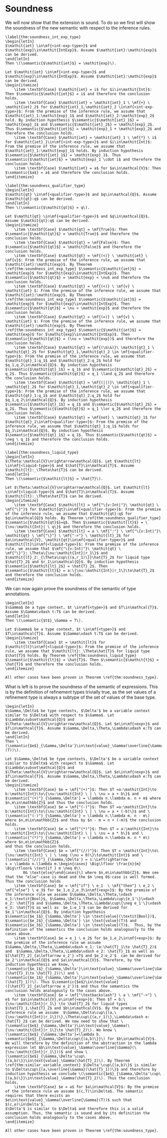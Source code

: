 # Soundness


We will now show that the extension is sound. To do so we first will show the soundness of the new semantic with respect to the inference rules. 

```theorem
\label{thm:soundness_int_exp_type}
\begin{letIn}
$\mathit{iet} \in\mf{<int-exp-type>}$ and $\mathit{exp}\in\mathit{IntExp}$. Assume $\mathit{iet}:\mathit{exp}$ can be derived.
\end{letIn}
Then \(\semantic{$\mathit{iet}$} = \mathit{exp}\).
```
```proof
Let $\mathit{iet} \in\mf{<int-exp-type>}$ and $\mathit{exp}\in\mathit{IntExp}$. Assume $\mathit{iet}:\mathit{exp}$ can be derived.
\begin{itemize}
    \item \textbf{Case} $\mathit{iet} = i$ for $i\in\mathit{Int}$: Then $\semantic{$\mathit{iet}$} = i$ and therefore the conclusion holds.
    \item \textbf{Case} $\mathit{iet} = \mathit{iet}_1 \ \mf{+} \ \mathit{iet}_2$ for $\mathit{iet}_1,\mathit{iet}_2 \in\mf{<int-exp-type>}$: From the premise of the inference rule, we assume that $\mathit{iet}_1:\mathit{exp}_1$ and $\mathit{iet}_2:\mathit{exp}_2$ hold. By induction hypothesis $\semantic{$\mathit{iet}_1$} = \mathit{exp}_1$ and $\semantic{$\mathit{iet}_2$} = \mathit{exp}_2$. Thus $\semantic{$\mathit{iet}$} = \mathit{exp}_1 + \mathit{exp}_2$ and therefore the conclusion holds.
    \item \textbf{Case} $\mathit{iet} = \mathit{iet}_1 \ \mf{*} \ i$ for $\mathit{iet}_1\in\mf{<int-exp-type>}$ and $i\in\mathit{Int}$: From the premise of the inference rule, we assume that $\mathit{iet}_1:\mathit{exp}_1$ holds. By induction hypothesis $\semantic{$\mathit{iet}_1$} = \mathit{exp}_1$. Thus $\semantic{$\mathit{iet}$} = \mathit{exp}_1 \cdot i$ and therefore the conclusion holds.
    \item \textbf{Case} $\mathit{iet} = a$ for $a\in\mathcal{V}$: Then $\semantic{$a$} = a$ and therefore the conclusion holds.
\end{itemize}
```

```theorem
\label{thm:soundness_qualifier_type}
\begin{letIn}
$\mathit{qt} \in\mf{<qualifier-type>}$ and $q\in\mathcal{Q}$. Assume $\mathit{qt}:q$ can be derived.
\end{letIn}
Then \(\semantic{$\mathit{qt}$} = q\).
```
```proof
Let $\mathit{qt} \in\mf{<qualifier-type>}$ and $q\in\mathcal{Q}$. Assume $\mathit{qt}:q$ can be derived.
\begin{itemize}
    \item \textbf{Case} $\mathit{qt} = \mf{True}$: Then $\semantic{$\mathit{qt}$} = \mathit{True}$ and therefore the conclusion holds.
    \item \textbf{Case} $\mathit{qt} = \mf{False}$: Then $\semantic{$\mathit{qt}$} = \mathit{False}$ and therefore the conclusion holds.
    \item \textbf{Case} $\mathit{qt} = \mf{(<)} \ \mathit{iet} \ \mf{v}$: From the premise of the inference rule, we assume that $\mathit{iet}:\mathit{exp}$. By Theorem \ref{thm:soundness_int_exp_type} $\semantic{$\mathit{iet}$} = \mathit{exp}$ for $\mathit{exp}\in\mathit{IntExp}$. Then $\semantic{$\mathit{qt}$} = \mathit{exp} < \nu$ and therefore the conclusion holds.
    \item \textbf{Case} $\mathit{qt} = \mf{(<)} \ \mf{v} \ \mathit{iet} $: From the premise of the inference rule, we assume that $\mathit{iet}:\mathit{exp}$. By Theorem \ref{thm:soundness_int_exp_type} $\semantic{$\mathit{iet}$} = \mathit{exp}$ for $\mathit{exp}\in\mathit{IntExp}$. Then $\semantic{$\mathit{qt}$} = \nu < \mathit{exp}$ and therefore the conclusion holds.
    \item \textbf{Case} $\mathit{qt} = \mf{(=)} \ \mf{v} \ \mathit{iet} $: From the premise of the inference rule, we assume that $\mathit{iet}:\mathit{exp}$. By Theorem \ref{thm:soundness_int_exp_type} $\semantic{$\mathit{iet}$} = \mathit{exp}$ for $\mathit{exp}\in\mathit{IntExp}$. Then $\semantic{$\mathit{qt}$} = (\nu = \mathit{exp})$ and therefore the conclusion holds.
    \item \textbf{Case} $\mathit{qt} = \mf{(\&\&)}\ \mathit{qt}_1 \ \mathit{qt}_2$ for $\mathit{qt}_1,\mathit{qt}_2 \in \mf{<qualifier-type>}$: From the premise of the inference rule, we assume that $\mathit{qt}_1:q_1$ and $\mathit{qt}_2:q_2$ hold for $q_1,q_2\in\mathcal{Q}$. By induction hypothesis $\semantic{$\mathit{qt}_1$} = q_1$ and $\semantic{$\mathit{qt}_2$} = q_2$. Thus $\semantic{$\mathit{qt}$} = q_1 \land q_2$ and therefore the conclusion holds.
    \item \textbf{Case} $\mathit{qt} = \mf{(||)}\ \mathit{qt}_1 \ \mathit{qt}_2$ for $\mathit{qt}_1,\mathit{qt}_2 \in \mf{<qualifier-type>}$: From the premise of the inference rule, we assume that $\mathit{qt}_1:q_1$ and $\mathit{qt}_2:q_2$ hold for $q_1,q_2\in\mathcal{Q}$. By induction hypothesis $\semantic{$\mathit{qt}_1$} = q_1$ and $\semantic{$\mathit{qt}_2$} = q_2$. Thus $\semantic{$\mathit{qt}$} = q_1 \lor q_2$ and therefore the conclusion holds.
    \item \textbf{Case} $\mathit{qt} = \mf{not} \ \mathit{qt}_1$ for $\mathit{qt}_1\in\mf{<qualifier-type>}$: From the premise of the inference rule, we assume that $\mathit{qt}_1:q_1$ holds for $q_1\in\mathcal{Q}$. By induction hypothesis $\semantic{$\mathit{qt}_1$} = q_1$. Thus $\semantic{$\mathit{qt}$} = \neg \ q_1$ and therefore the conclusion holds.
\end{itemize}
```

```theorem
\label{thm:soundness_liquid_type}
\begin{letIn}
$\Theta:\mathcal{V}\nrightarrow\mathcal{Q}$. Let $\mathit{lt} \in\mf{<liquid-type>}$ and $\hat{T}\in\mathcal{T}$. Assume $\mathit{lt}:_\Theta\hat{T}$ can be derived.
\end{letIn}
Then \(\semantic{$\mathit{lt}$} = \hat{T}\).
```
```proof
Let $\Theta:\mathcal{V}\nrightarrow\mathcal{Q}$. Let $\mathit{lt} \in\mf{<liquid-type>}$ and $\hat{T}\in\mathcal{T}$. Assume $\mathit{lt}:_\Theta\hat{T}$ can be derived.
\begin{itemize}
    \item \textbf{Case} $\mathit{lt} = \mf{"\{v:Int|"}\ \mathit{qt} \ \mf{"\}"}$ for $\mathit{qt}\in\mf{<qualifier-type>}$: From the premise of the inference rule, we assume that $\mathit{qt}:q$ for $q\in\mathcal{Q}$ holds. By Theorem \ref{thm:soundness_qualifier_type} $\semantic{$\mathit{qt}$}=q$. Then $\semantic{$\mathit{lt}$} = \{\nu:\mathit{Int}| \ q\}$ and therefore the conclusion holds.
    \item \textbf{Case} $\mathit{lt} = a \ \mf{":"} \ \mf{"\{v:Int|"}\ \mathit{qt} \ \mf{"\}"} \ \mf{"->"} \ \mathit{lt}_2$ for $a\in\mathcal{V}, \mathit{qt}\in\mf{<qualifier-type>}$ and $\mathit{lt}\in\mf{<liquid-type>}$: From the premise of the inference rule, we assume that $\mf{"\{v:Int|"}\ \mathit{qt} \ \mf{"\}"}:_\Theta\{\nu:\mathit{Int}|r_1\}$ and $\mathit{lt}_2:_{\Theta\cup\{(a,r_1)\}}\hat{T}_2$ for liquid type $\hat{T}_2$ and $r_1\in\mathcal{Q}$. By induction hypothesis $\semantic{$\mathit{lt}_2$} = \hat{T}_2$. Then $\semantic{$\mathit{lt}$} = a:\{\nu:\mathit{Int}|r_1\}\to\hat{T}_2$ and therefore the conclusion holds.
\end{itemize}
```

We can now again prove the soundness of the semantic of type annotations.

```theorem
\begin{letIn}
$\Gamma$ be a type context, $t \in\mf{<type>}$ and $T\in\mathcal{T}$. Assume $\Gamma\vdash t:T$ can be derived.
\end{letIn}
Then \(\semantic{$t$}_\Gamma = T\).
```
```proof
Let $\Gamma$ be a type context, $t \in\mf{<type>}$ and $T\in\mathcal{T}$. Assume $\Gamma\vdash t:T$ can be derived.
\begin{itemize}
    \item \textbf{Case} $t = \mathit{lt}$ for $\mathit{lt}\in\mf{<liquid-type>}$: From the premise of the inference rule, we assume that $\mathit{lt}:_\Theta\hat{T}$ for liquid type $\hat{T}$ holds. By Theorem \ref{thm:soundness_liquid_type} $\semantic{$\mathit{lt}$} = \hat{T}$. Then $\semantic{$\mathit{t}$} = \hat{T}$ and therefore the conclusion holds.
\end{itemize}

All other cases have been proven in Theorem \ref{thm:soundness_type}.
```

What is left is to prove the soundness of the semantic of expressions. This is by the definition of refinement types trivially true, as the set values of a refinement type is always a subtype of the set of values of the base type.

```theorem
\begin{letIn}
$\Gamma,\Delta$ be type contexts, $\Delta'$ be a variable context similar to $\Delta$ with respect to $\Gamma$. Let $\Lambda\subset\mathcal{Q}$ and $\Theta:\mathcal{V}\nrightarrow\mathcal{Q}$. Let $e\in\mf{<exp>}$ and $T\in\mathcal{T}$. Assume $\Gamma,\Delta,\Theta,\Lambda\vdash e:T$ can be derived. 
\end{letIn}
Then \(\semantic{$e$}_{\Gamma,\Delta'}\in\text{value}_\Gamma(\overline{\Gamma}(T))\).
```
```proof
Let $\Gamma,\Delta$ be type contexts, $\Delta'$ be a variable context similar to $\Delta$ with respect to $\Gamma$. Let $\Lambda\subset\mathcal{Q}$ and $\Theta:\mathcal{V}\nrightarrow\mathcal{Q}$. Let $e\in\mf{<exp>}$ and $T\in\mathcal{T}$. Assume $\Gamma,\Delta,\Theta,\Lambda\vdash e:T$ can be derived.
\begin{itemize}
    \item \textbf{Case} $e = \mf{"(+)"}$: Then $T =a:\mathit{Int}\to b:\mathit{Int}\to\{\nu:\mathit{Int} \ | \ \nu = a + b\}$ and $\semantic{"(+)"}_{\Gamma,\Delta'} = \lambda n.\lambda m. n + m$ where $n,m\in\mathbb{Z}$ and thus the conclusion holds.
    \item \textbf{Case} $e = \mf{"(-)"}$: Then $T =a:\mathit{Int}\to b:\mathit{Int}\to\{\nu:\mathit{Int} \ | \ \nu = a + (-b)\}$ and \(\semantic{"(-)"}_{\Gamma,\Delta'} = \lambda n.\lambda m. n - m\) where $n,m\in\mathbb{Z}$ and thus by $n - m = n + (-m)$ the conclusion holds.
    \item \textbf{Case} $e = \mf{"(*)"}$: Then $T = a:\mathit{Int}\to b:\mathit{Int}\to\{\nu:\mathit{Int} \ | \ \nu = a * b\}$ and \(\semantic{"(*)"}_{\Gamma,\Delta'} = \lambda n.\lambda m. n * m\) where $n,m\in\mathbb{Z}$
and thus the conclusion holds.
    \item \textbf{Case} $e = \mf{"(//)"}$: Then $T = \mathit{Int}\to\{\nu:\mathit{Int} \ | \ \neg (\nu = 0)\}\to\mathit{Int}$ and \[\semantic{"(//)"}_{\Gamma,\Delta'} = s:\Leftrightarrow 
s = \lambda n.\lambda m.\begin{cases} \Big\lfloor \frac{n}{m} \Big\rfloor& \text{if } m \neq 0\\
        0& \text{else}\end{cases}\] where $n,m\in\mathbb{Z}$. Wee see that the "else"-case is dead and the $m \neq 0$-case is well formed. Thus the conclusion holds
    \item \textbf{Case} $e = \mf{"if"} \ e_1  \ \mf{"then"} \ e_2 \ \mf{"else"} \ e_3$ for $e_1,e_2,e_3\in\mf{<exp>}$: By the premise of the inference rule we assume $\Gamma,\Delta,\Theta,\vdash e_1:\textit{Bool}$, $\Gamma,\Delta,\Theta,\Lambda\cup\{e_1'\}\vdash e_2: \hat{T}$ and $\Gamma,\Delta,\Theta,\Lambda\cup\{\neg e_1'\}\vdash e_3: \hat{T}$ as well as  $e_1:e_1'$ can be derived for $e_1'\in\mathcal{Q}$. By induction hypothesis $\semantic{$e_1$}_{\Gamma,\Delta'} \in \text{value}(\textit{Bool})$, $\semantic{$e_2$}_{\Gamma,\Delta'} \in \text{value}(T)$ and $\semantic{$e_3$}_{\Gamma,\Delta'} \in \text{value}(T)$.  Thus, by the definition of the semantics the conclusion holds analogously to the cases above.
    \item \textbf{Case} $e = e_1 \ e_2$ for $e_1,e_2\in\mf{<exp>}$: By the premise of the inference rule we assume $\Gamma,\Delta,\Theta,\Lambda\vdash e_1: (a:\hat{T}_1\to \hat{T}_2)$ and  $\Gamma,\Delta,\Theta,\Lambda\vdash e_2: \hat{T}_1$ as well as $[\hat{T}_2]_{a\leftarrow e_2'} =T$ and $e_2:e_2'$  can be derived for $e_2'\in\mathcal{Q}$ and $a\in\mathcal{V}$. Therefore, by the induction hypothesis we know, \(\semantic{$e_1$}_{\Gamma,\Delta'}\in\text{value}_\Gamma(\overline{\Gamma}(\hat{T}_1\to \hat{T}_2))\) and \(\semantic{$e_1$}_{\Gamma,\Delta'}\in\text{value}_\Gamma(\overline{\Gamma}(\hat{T}_1))\). Thus $\semantic{$e$}\in\text{value}([\hat{T}_2]_{a\leftarrow e_2'})$ and thus the semantics the conclusion holds analogously to the cases above.
    \item \textbf{Case} $e = \mf{"\textbackslash"} \ a \ \mf{"->"} \ e$ for $a\in\mathcal{V},e\in\mf{<exp>}$: Then $T = b:\{\nu:\mathit{Int}|r_1\} \to \hat{T}_2$ for liquid types $\hat{T}_1,\hat{T}_2$ and $b\in\mathcal{V}$. By the premise of the inference rule we assume  $\Gamma,\Delta\cup\{(a,\{\nu:\mathit{Int}|r_1\})\},\Theta\cup\{(a,r_1)\},\Lambda\vdash e: \hat{T}_2$ can be derived. We now need to show that \(\semantic{$e$}_{\Gamma,\Delta'}\in\text{value}_\Gamma(\{\nu:\mathit{Int}|r_1\}\to \hat{T}_2)\). We know \(\semantic{$e$}_{\Gamma,\Delta'}=\lambda b. \semantic{$e$}_{\Gamma,\Delta\cup\{(a,b)\}}\) for $b\in\mathcal{V}$. We will therefore by the definition of the abstraction in the lambda expression let $b\in\text{value}_\Gamma(\overline{\Gamma}(\{\nu:\mathit{Int}|r_1\}))$ and show \(\semantic{$e$}_{\Gamma,\Delta'\cup\{(a,b)\}}\in\text{value}_\Gamma(\hat{T}_2)\). By Theorem \ref{thm:similar_variable_context} $\Delta'\cup\{(a,b)\}$ is similar to $\Delta\cup\{(a,\overline{\Gamma}(\hat{T}_1))\}$ and therefore by induction hypothesis we conclude \(\semantic{$e$}_{\Gamma,\Delta'\cup\{(a,b)\}}\in\text{value}_\Gamma(\hat{T}_2)\). Thus the conclusion holds.
    \item \textbf{Case} $e = a$ for $a\in\mathcal{V}$: By the premise of the inference rule we assume $(c,T)\in\Delta$. The semantic requires that there exists an $e\in\text{value}_\Gamma(\overline{\Gamma}(T))$ such that $(c,e)\in\Delta'$.
$\Delta'$ is similar to $\Delta$ and therefore this is a valid assumption. Thus, the semantic is sound and by its definition the conclusion holds analogously to the cases above.
\end{itemize}

All other cases have been proven in Theorem \ref{thm:soundness_type}.
```